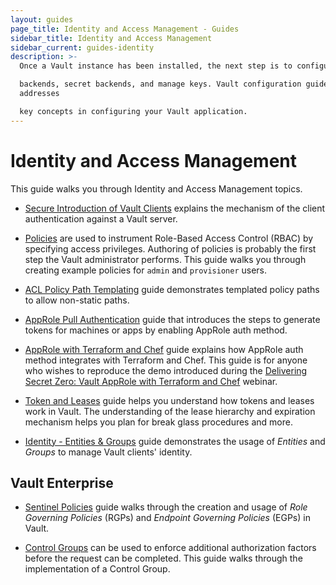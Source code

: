 ```yaml
---
layout: guides
page_title: Identity and Access Management - Guides
sidebar_title: Identity and Access Management
sidebar_current: guides-identity
description: >-
  Once a Vault instance has been installed, the next step is to configure auth

  backends, secret backends, and manage keys. Vault configuration guides
  addresses

  key concepts in configuring your Vault application.
---
```


# Identity and Access Management

This guide walks you through Identity and Access Management topics.

- [Secure Introduction of Vault Clients](/guides/identity/secure-intro.html)
  explains the mechanism of the client authentication against a Vault server.

- [Policies](/guides/identity/policies.html) are used to instrument
  Role-Based Access Control (RBAC) by specifying access privileges. Authoring of
  policies is probably the first step the Vault administrator performs. This guide
  walks you through creating example policies for `admin` and `provisioner` users.

- [ACL Policy Path Templating](/guides/identity/policy-templating.html) guide
  demonstrates templated policy paths to allow non-static paths.

- [AppRole Pull Authentication](/guides/identity/authentication.html) guide
  that introduces the steps to generate tokens for machines or apps by enabling
  AppRole auth method.

- [AppRole with Terraform and Chef](/guides/identity/approle-trusted-entities.html)
  guide explains how AppRole auth method integrates with Terraform and Chef.
  This guide is for anyone who wishes to reproduce the demo introduced during
  the [Delivering Secret Zero: Vault AppRole with Terraform and
  Chef](https://www.hashicorp.com/resources/delivering-secret-zero-vault-approle-terraform-chef)
  webinar.

- [Token and Leases](/guides/identity/lease.html) guide helps you
  understand how tokens and leases work in Vault. The understanding of the
  lease hierarchy and expiration mechanism helps you plan for break glass
  procedures and more.

- [Identity - Entities & Groups](/guides/identity/identity.html) guide
  demonstrates the usage of _Entities_ and _Groups_ to manage Vault clients'
  identity.

## Vault Enterprise

- [Sentinel Policies](/guides/identity/sentinel.html) guide
  walks through the creation and usage of _Role Governing Policies_ (RGPs) and
  _Endpoint Governing Policies_ (EGPs) in Vault.

- [Control Groups](/guides/identity/control-groups.html) can be used to enforce
  additional authorization factors before the request can be completed. This
  guide walks through the implementation of a Control Group.
